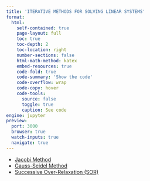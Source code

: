 ```yaml
---
title: 'ITERATIVE METHODS FOR SOLVING LINEAR SYSTEMS'
format:
  html:
    self-contained: true
    page-layout: full
    toc: true
    toc-depth: 2
    toc-location: right
    number-sections: false
    html-math-method: katex
    embed-resources: true
    code-fold: true
    code-summary: 'Show the code'
    code-overflow: wrap
    code-copy: hover
    code-tools:
      source: false
      toggle: true
      caption: See code
engine: jupyter
preview:
  port: 3000
  browser: true
  watch-inputs: true
  navigate: true
---
```


- [Jacobi Method](./jacobi-method.html)
- [Gauss-Seidel Method](./gauss-seidel-method.html)
- [Successive Over-Relaxation (SOR)](./successive-over-relaxation.html)
